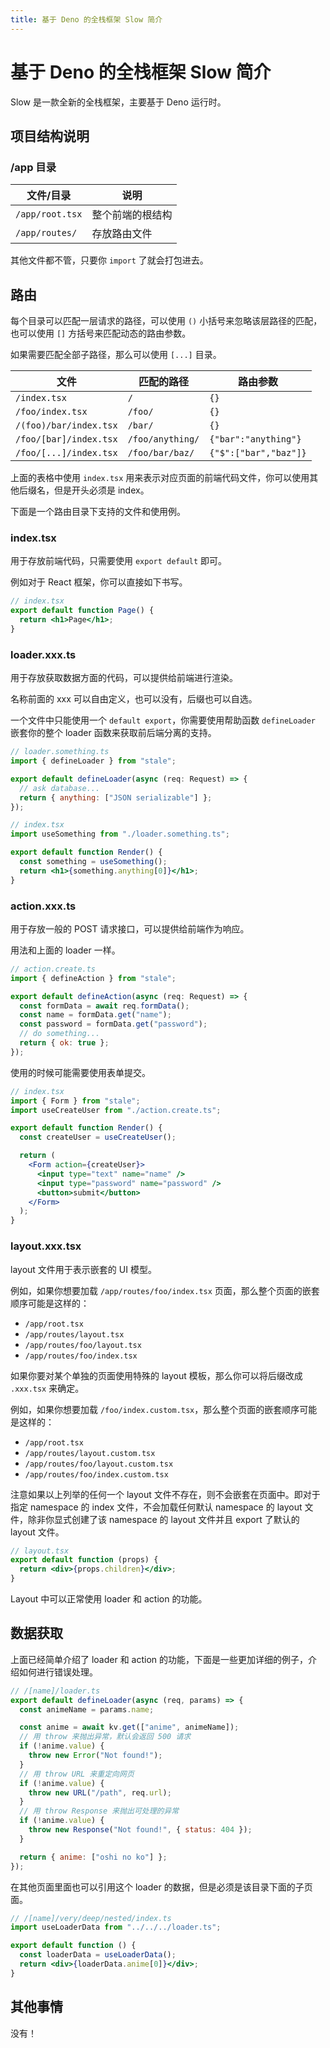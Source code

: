 ```yaml
---
title: 基于 Deno 的全栈框架 Slow 简介
---
```


# 基于 Deno 的全栈框架 Slow 简介


<Metadata author="swwind" time="2023-6-16" />

Slow 是一款全新的全栈框架，主要基于 Deno 运行时。

## 项目结构说明

### /app 目录

| 文件/目录       | 说明             |
| --------------- | ---------------- |
| `/app/root.tsx` | 整个前端的根结构 |
| `/app/routes/`  | 存放路由文件     |

其他文件都不管，只要你 `import` 了就会打包进去。

## 路由

每个目录可以匹配一层请求的路径，可以使用 `()` 小括号来忽略该层路径的匹配，也可以使用 `[]` 方括号来匹配动态的路由参数。

如果需要匹配全部子路径，那么可以使用 `[...]` 目录。

| 文件                   | 匹配的路径       | 路由参数              |
| ---------------------- | ---------------- | --------------------- |
| `/index.tsx`           | `/`              | `{}`                  |
| `/foo/index.tsx`       | `/foo/`          | `{}`                  |
| `/(foo)/bar/index.tsx` | `/bar/`          | `{}`                  |
| `/foo/[bar]/index.tsx` | `/foo/anything/` | `{"bar":"anything"}`  |
| `/foo/[...]/index.tsx` | `/foo/bar/baz/`  | `{"$":["bar","baz"]}` |

上面的表格中使用 `index.tsx` 用来表示对应页面的前端代码文件，你可以使用其他后缀名，但是开头必须是 index。

下面是一个路由目录下支持的文件和使用例。

### index.tsx

用于存放前端代码，只需要使用 `export default` 即可。

例如对于 React 框架，你可以直接如下书写。

```jsx
// index.tsx
export default function Page() {
  return <h1>Page</h1>;
}
```

### loader.xxx.ts

用于存放获取数据方面的代码，可以提供给前端进行渲染。

名称前面的 xxx 可以自由定义，也可以没有，后缀也可以自选。

一个文件中只能使用一个 `default export`，你需要使用帮助函数 `defineLoader` 嵌套你的整个 loader 函数来获取前后端分离的支持。

```js
// loader.something.ts
import { defineLoader } from "stale";

export default defineLoader(async (req: Request) => {
  // ask database...
  return { anything: ["JSON serializable"] };
});
```

```jsx
// index.tsx
import useSomething from "./loader.something.ts";

export default function Render() {
  const something = useSomething();
  return <h1>{something.anything[0]}</h1>;
}
```

### action.xxx.ts

用于存放一般的 POST 请求接口，可以提供给前端作为响应。

用法和上面的 loader 一样。

```js
// action.create.ts
import { defineAction } from "stale";

export default defineAction(async (req: Request) => {
  const formData = await req.formData();
  const name = formData.get("name");
  const password = formData.get("password");
  // do something...
  return { ok: true };
});
```

使用的时候可能需要使用表单提交。

```jsx
// index.tsx
import { Form } from "stale";
import useCreateUser from "./action.create.ts";

export default function Render() {
  const createUser = useCreateUser();

  return (
    <Form action={createUser}>
      <input type="text" name="name" />
      <input type="password" name="password" />
      <button>submit</button>
    </Form>
  );
}
```

### layout.xxx.tsx

layout 文件用于表示嵌套的 UI 模型。

例如，如果你想要加载 `/app/routes/foo/index.tsx` 页面，那么整个页面的嵌套顺序可能是这样的：

- `/app/root.tsx`
- `/app/routes/layout.tsx`
- `/app/routes/foo/layout.tsx`
- `/app/routes/foo/index.tsx`

如果你要对某个单独的页面使用特殊的 layout 模板，那么你可以将后缀改成 `.xxx.tsx` 来确定。

例如，如果你想要加载 `/foo/index.custom.tsx`，那么整个页面的嵌套顺序可能是这样的：

- `/app/root.tsx`
- `/app/routes/layout.custom.tsx`
- `/app/routes/foo/layout.custom.tsx`
- `/app/routes/foo/index.custom.tsx`

注意如果以上列举的任何一个 layout 文件不存在，则不会嵌套在页面中。即对于指定 namespace 的 index 文件，不会加载任何默认 namespace 的 layout 文件，除非你显式创建了该 namespace 的 layout 文件并且 export 了默认的 layout 文件。

```jsx
// layout.tsx
export default function (props) {
  return <div>{props.children}</div>;
}
```

Layout 中可以正常使用 loader 和 action 的功能。

## 数据获取

上面已经简单介绍了 loader 和 action 的功能，下面是一些更加详细的例子，介绍如何进行错误处理。

```js
// /[name]/loader.ts
export default defineLoader(async (req, params) => {
  const animeName = params.name;

  const anime = await kv.get(["anime", animeName]);
  // 用 throw 来抛出异常，默认会返回 500 请求
  if (!anime.value) {
    throw new Error("Not found!");
  }
  // 用 throw URL 来重定向网页
  if (!anime.value) {
    throw new URL("/path", req.url);
  }
  // 用 throw Response 来抛出可处理的异常
  if (!anime.value) {
    throw new Response("Not found!", { status: 404 });
  }

  return { anime: ["oshi no ko"] };
});
```

在其他页面里面也可以引用这个 loader 的数据，但是必须是该目录下面的子页面。

```jsx
// /[name]/very/deep/nested/index.ts
import useLoaderData from "../../../loader.ts";

export default function () {
  const loaderData = useLoaderData();
  return <div>{loaderData.anime[0]}</div>;
}
```

## 其他事情

没有！
